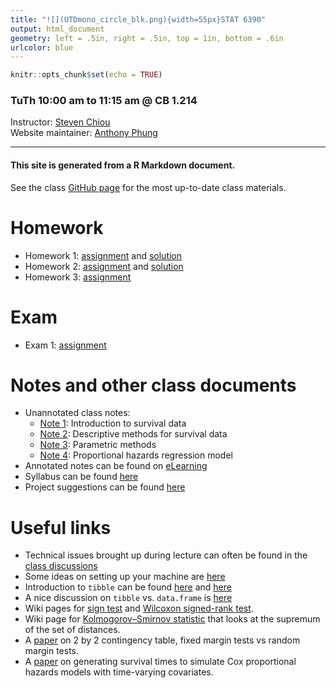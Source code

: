 ```yaml
---
title: "![](UTDmono_circle_blk.png){width=55px}STAT 6390" 
output: html_document
geometry: left = .5in, right = .5in, top = 1in, bottom = .6in
urlcolor: blue
---
```


```r
knitr::opts_chunk$set(echo = TRUE)
```
### TuTh 10:00 am to 11:15 am @ CB 1.214
Instructor: [Steven Chiou](https://www.sychiou.com/)  
Website maintainer: [Anthony Phung](https://www.utdallas.edu/~anthony.phung/)

---

#### This site is generated from a R Markdown document. 

See the class [GitHub page](https://github.com/stc04003/stat6390) for the most up-to-date class materials.

# Homework
* Homework 1: [assignment](https://github.com/stc04003/stat6390/blob/master/homework/hw1/hw1.pdf) and [solution](https://github.com/antphung/stat6390/blob/master/homework/hw1/hw1-sol.pdf)
* Homework 2: [assignment](https://github.com/stc04003/stat6390/blob/master/homework/hw2/hw2.pdf) and [solution](https://github.com/antphung/stat6390/blob/master/homework/hw2/hw2-sol.pdf)
* Homework 3: [assignment](https://github.com/stc04003/stat6390/blob/master/homework/hw3/hw3.pdf) 

# Exam 
* Exam 1: [assignment](https://github.com/stc04003/stat6390/blob/master/exam/exam1/exam1.pdf)

# Notes and other class documents
* Unannotated class notes:
    * [Note 1](https://github.com/stc04003/stat6390/blob/master/notes/note1.pdf): Introduction to survival data
    * [Note 2](https://github.com/stc04003/stat6390/blob/master/notes/note2.pdf): Descriptive methods for survival data
    * [Note 3](https://github.com/stc04003/stat6390/blob/master/notes/note3.pdf): Parametric methods
    * [Note 4](https://github.com/stc04003/stat6390/blob/master/notes/note4.pdf): Proportional hazards regression model
* Annotated notes can be found on [eLearning](http://elearning.utdallas.edu/)
* Syllabus can be found [here](https://www.sychiou.com/pdf/fall2018stat6390.pdf)
* Project suggestions can be found [here](https://github.com/stc04003/stat6390/blob/master/project/project.pdf)

# Useful links
* Technical issues brought up during lecture can often be found in the [class discussions](discussion.html)
* Some ideas on setting up your machine are [here](useGit.html)
* Introduction to `tibble` can be found [here](http://r4ds.had.co.nz/introduction-2.html) and [here](http://r4ds.had.co.nz/tibbles.html)
* A nice discussion on `tibble` vs. `data.frame` is [here](https://www.jumpingrivers.com/blog/the-trouble-with-tibbles/)
* Wiki pages for [sign test](https://en.wikipedia.org/wiki/Sign_test) and [Wilcoxon signed-rank test](https://en.wikipedia.org/wiki/Wilcoxon_signed-rank_test).
* Wiki page for [Kolmogorov–Smirnov statistic](https://en.wikipedia.org/wiki/Kolmogorov%E2%80%93Smirnov_test) that looks at the supremum of the set of distances.
* A [paper](https://www.jstor.org/stable/2988087?seq=1#metadata_info_tab_contents) on 2 by 2 contingency table, fixed margin tests vs random margin tests.
* A [paper](https://www.ncbi.nlm.nih.gov/pmc/articles/PMC3546387/) on generating survival times to simulate Cox proportional hazards models with time-varying covariates.